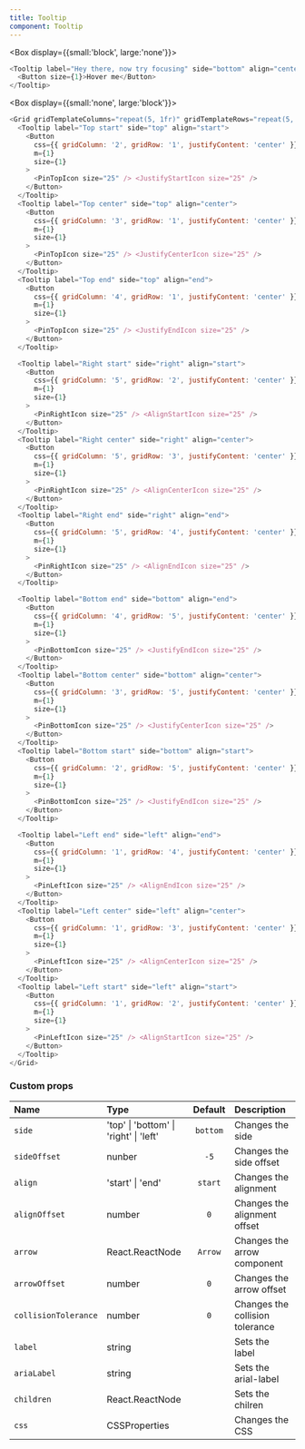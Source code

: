 ```yaml
---
title: Tooltip
component: Tooltip
---
```


<Box display={{small:'block', large:'none'}}>

```js live
<Tooltip label="Hey there, now try focusing" side="bottom" align="center">
  <Button size={1}>Hover me</Button>
</Tooltip>
```

</Box>

<Box display={{small:'none', large:'block'}}>

```js live
<Grid gridTemplateColumns="repeat(5, 1fr)" gridTemplateRows="repeat(5, 1fr)">
  <Tooltip label="Top start" side="top" align="start">
    <Button
      css={{ gridColumn: '2', gridRow: '1', justifyContent: 'center' }}
      m={1}
      size={1}
    >
      <PinTopIcon size="25" /> <JustifyStartIcon size="25" />
    </Button>
  </Tooltip>
  <Tooltip label="Top center" side="top" align="center">
    <Button
      css={{ gridColumn: '3', gridRow: '1', justifyContent: 'center' }}
      m={1}
      size={1}
    >
      <PinTopIcon size="25" /> <JustifyCenterIcon size="25" />
    </Button>
  </Tooltip>
  <Tooltip label="Top end" side="top" align="end">
    <Button
      css={{ gridColumn: '4', gridRow: '1', justifyContent: 'center' }}
      m={1}
      size={1}
    >
      <PinTopIcon size="25" /> <JustifyEndIcon size="25" />
    </Button>
  </Tooltip>

  <Tooltip label="Right start" side="right" align="start">
    <Button
      css={{ gridColumn: '5', gridRow: '2', justifyContent: 'center' }}
      m={1}
      size={1}
    >
      <PinRightIcon size="25" /> <AlignStartIcon size="25" />
    </Button>
  </Tooltip>
  <Tooltip label="Right center" side="right" align="center">
    <Button
      css={{ gridColumn: '5', gridRow: '3', justifyContent: 'center' }}
      m={1}
      size={1}
    >
      <PinRightIcon size="25" /> <AlignCenterIcon size="25" />
    </Button>
  </Tooltip>
  <Tooltip label="Right end" side="right" align="end">
    <Button
      css={{ gridColumn: '5', gridRow: '4', justifyContent: 'center' }}
      m={1}
      size={1}
    >
      <PinRightIcon size="25" /> <AlignEndIcon size="25" />
    </Button>
  </Tooltip>

  <Tooltip label="Bottom end" side="bottom" align="end">
    <Button
      css={{ gridColumn: '4', gridRow: '5', justifyContent: 'center' }}
      m={1}
      size={1}
    >
      <PinBottomIcon size="25" /> <JustifyEndIcon size="25" />
    </Button>
  </Tooltip>
  <Tooltip label="Bottom center" side="bottom" align="center">
    <Button
      css={{ gridColumn: '3', gridRow: '5', justifyContent: 'center' }}
      m={1}
      size={1}
    >
      <PinBottomIcon size="25" /> <JustifyCenterIcon size="25" />
    </Button>
  </Tooltip>
  <Tooltip label="Bottom start" side="bottom" align="start">
    <Button
      css={{ gridColumn: '2', gridRow: '5', justifyContent: 'center' }}
      m={1}
      size={1}
    >
      <PinBottomIcon size="25" /> <JustifyEndIcon size="25" />
    </Button>
  </Tooltip>

  <Tooltip label="Left end" side="left" align="end">
    <Button
      css={{ gridColumn: '1', gridRow: '4', justifyContent: 'center' }}
      m={1}
      size={1}
    >
      <PinLeftIcon size="25" /> <AlignEndIcon size="25" />
    </Button>
  </Tooltip>
  <Tooltip label="Left center" side="left" align="center">
    <Button
      css={{ gridColumn: '1', gridRow: '3', justifyContent: 'center' }}
      m={1}
      size={1}
    >
      <PinLeftIcon size="25" /> <AlignCenterIcon size="25" />
    </Button>
  </Tooltip>
  <Tooltip label="Left start" side="left" align="start">
    <Button
      css={{ gridColumn: '1', gridRow: '2', justifyContent: 'center' }}
      m={1}
      size={1}
    >
      <PinLeftIcon size="25" /> <AlignStartIcon size="25" />
    </Button>
  </Tooltip>
</Grid>
```

</Box>

### Custom props

| Name                 | Type                                   | Default  | Description                     |
| :------------------- | :------------------------------------- | :------: | :------------------------------ |
| `side`               | 'top' \| 'bottom' \| 'right' \| 'left' | `bottom` | Changes the side                |
| `sideOffset`         | nunber                                 |   `-5`   | Changes the side offset         |
| `align`              | 'start' \| 'end'                       | `start`  | Changes the alignment           |
| `alignOffset`        | number                                 |   `0`    | Changes the alignment offset    |
| `arrow`              | React.ReactNode                        | `Arrow`  | Changes the arrow component     |
| `arrowOffset`        | number                                 |   `0`    | Changes the arrow offset        |
| `collisionTolerance` | number                                 |   `0`    | Changes the collision tolerance |
| `label`              | string                                 |          | Sets the label                  |
| `ariaLabel`          | string                                 |          | Sets the arial-label            |
| `children`           | React.ReactNode                        |          | Sets the chilren                |
| `css`                | CSSProperties                          |          | Changes the CSS                 |
